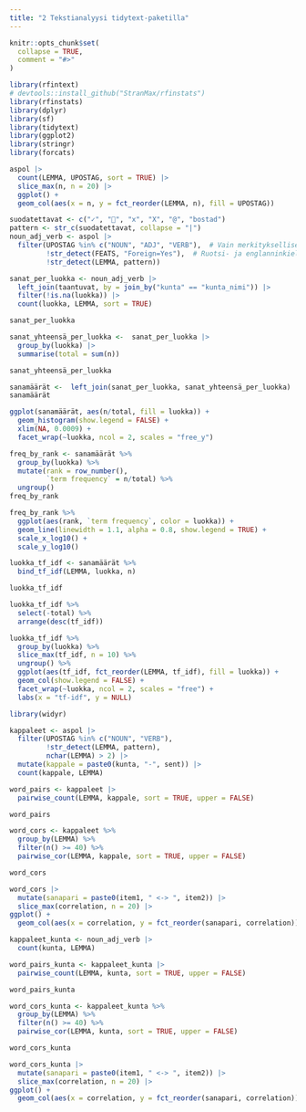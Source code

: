 ```yaml
---
title: "2 Tekstianalyysi tidytext-paketilla"
---
```


```r
knitr::opts_chunk$set(
  collapse = TRUE,
  comment = "#>"
)
```

```r
library(rfintext)
# devtools::install_github("StranMax/rfinstats")
library(rfinstats)
library(dplyr)
library(sf)
library(tidytext)
library(ggplot2)
library(stringr)
library(forcats)
```

```r
aspol |>
  count(LEMMA, UPOSTAG, sort = TRUE) |>
  slice_max(n, n = 20) |>
  ggplot() +
  geom_col(aes(x = n, y = fct_reorder(LEMMA, n), fill = UPOSTAG))
```
```r
suodatettavat <- c("✓", "", "x", "X", "@", "bostad")
pattern <- str_c(suodatettavat, collapse = "|")
noun_adj_verb <- aspol |>
  filter(UPOSTAG %in% c("NOUN", "ADJ", "VERB"),  # Vain merkitykselliset sanat
         !str_detect(FEATS, "Foreign=Yes"),  # Ruotsi- ja englanninkieliset mm.
         !str_detect(LEMMA, pattern))  
```


```r
sanat_per_luokka <- noun_adj_verb |>
  left_join(taantuvat, by = join_by("kunta" == "kunta_nimi")) |>
  filter(!is.na(luokka)) |>
  count(luokka, LEMMA, sort = TRUE)

sanat_per_luokka
```

```r
sanat_yhteensä_per_luokka <-  sanat_per_luokka |>
  group_by(luokka) |>
  summarise(total = sum(n))

sanat_yhteensä_per_luokka
```


```r
sanamäärät <-  left_join(sanat_per_luokka, sanat_yhteensä_per_luokka)
sanamäärät
```

```r
ggplot(sanamäärät, aes(n/total, fill = luokka)) +
  geom_histogram(show.legend = FALSE) +
  xlim(NA, 0.0009) +
  facet_wrap(~luokka, ncol = 2, scales = "free_y")
```

```r
freq_by_rank <- sanamäärät %>% 
  group_by(luokka) %>% 
  mutate(rank = row_number(), 
         `term frequency` = n/total) %>%
  ungroup()
freq_by_rank
```

```r
freq_by_rank %>% 
  ggplot(aes(rank, `term frequency`, color = luokka)) + 
  geom_line(linewidth = 1.1, alpha = 0.8, show.legend = TRUE) + 
  scale_x_log10() +
  scale_y_log10()
```

```r
luokka_tf_idf <- sanamäärät %>%
  bind_tf_idf(LEMMA, luokka, n)

luokka_tf_idf
```

```r
luokka_tf_idf %>%
  select(-total) %>%
  arrange(desc(tf_idf))
```

```r
luokka_tf_idf %>%
  group_by(luokka) %>%
  slice_max(tf_idf, n = 10) %>%
  ungroup() %>%
  ggplot(aes(tf_idf, fct_reorder(LEMMA, tf_idf), fill = luokka)) +
  geom_col(show.legend = FALSE) +
  facet_wrap(~luokka, ncol = 2, scales = "free") +
  labs(x = "tf-idf", y = NULL)
```

```r
library(widyr)
```

```r
kappaleet <- aspol |>
  filter(UPOSTAG %in% c("NOUN", "VERB"),
         !str_detect(LEMMA, pattern),
         nchar(LEMMA) > 2) |>
  mutate(kappale = paste0(kunta, "-", sent)) |>
  count(kappale, LEMMA)
```

```r
word_pairs <- kappaleet |>
  pairwise_count(LEMMA, kappale, sort = TRUE, upper = FALSE)

word_pairs
```

```r
word_cors <- kappaleet %>%
  group_by(LEMMA) %>%
  filter(n() >= 40) %>%
  pairwise_cor(LEMMA, kappale, sort = TRUE, upper = FALSE)

word_cors
```

```r
word_cors |>
  mutate(sanapari = paste0(item1, " <-> ", item2)) |>
  slice_max(correlation, n = 20) |>
ggplot() +
  geom_col(aes(x = correlation, y = fct_reorder(sanapari, correlation)))
```

```r
kappaleet_kunta <- noun_adj_verb |>
  count(kunta, LEMMA)
```

```r
word_pairs_kunta <- kappaleet_kunta |>
  pairwise_count(LEMMA, kunta, sort = TRUE, upper = FALSE)

word_pairs_kunta
```

```r
word_cors_kunta <- kappaleet_kunta %>%
  group_by(LEMMA) %>%
  filter(n() >= 40) %>%
  pairwise_cor(LEMMA, kunta, sort = TRUE, upper = FALSE)

word_cors_kunta
```

```r
word_cors_kunta |>
  mutate(sanapari = paste0(item1, " <-> ", item2)) |>
  slice_max(correlation, n = 20) |>
ggplot() +
  geom_col(aes(x = correlation, y = fct_reorder(sanapari, correlation)))
```

